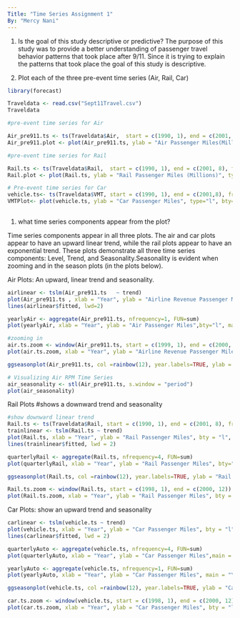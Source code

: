 ```yaml
---
Title: "Time Series Assignment 1" 
By: "Mercy Nani"
---
```



1. Is the goal of this study descriptive or predictive?
The purpose of this study was to provide a better understanding of passenger travel behavior patterns that took place after 9/11. Since it is trying to explain the  patterns that took place the goal of this study is descriptive. 

2. Plot each of the three pre-event time series (Air, Rail, Car)
```r
library(forecast)
```


```r
Traveldata <- read.csv("Sept11Travel.csv")
Traveldata 
```


```r
#pre-event time series for Air 

Air_pre911.ts <- ts(Traveldata$Air,  start = c(1990, 1), end = c(2001, 8), frequency = 12)
Air_pre911.plot <- plot(Air_pre911.ts, ylab = "Air Passenger Miles(Millions)", type="l", bty="l",  main = "Airline Revenue Passenger Miles before 9/11")


```
```r
#pre-event time series for Rail

Rail.ts <- ts(Traveldata$Rail,  start = c(1990, 1), end = c(2001, 8), frequency = 12)
Rail.plot <- plot(Rail.ts, ylab = "Rail Passenger Miles (Millions)", type="l", bty="l", main = "Rail Passenger Miles before 9/11")


```


```r
# Pre-event time series for Car
vehicle.ts<- ts(Traveldata$VMT, start = c(1990, 1), end = c(2001,8), frequency = 12)
VMTPlot<- plot(vehicle.ts, ylab = "Car Passenger Miles", type="l", bty="l", main = "Vehicle Passenger Miles pre 9/11")  
  
```
1) what time series components appear from the plot?

Time series components appear in all three plots. The air and car plots appear to have an upward linear trend, while the rail plots appear to have an exponential trend.
These plots demonstrate all three time series components: Level, Trend, and Seasonality.Seasonality is evident when zooming and in the season plots (in the plots below).



Air Plots: An upward, linear trend and seasonality. 
```r
airlinear <- tslm(Air_pre911.ts   ~ trend)
plot(Air_pre911.ts , xlab = "Year", ylab = "Airline Revenue Passenger Miles", bty = "l", main = "Trend: Air Revenue Passenger Miles")
lines(airlinear$fitted, lwd=2)
```


```r
yearlyAir <- aggregate(Air_pre911.ts, nfrequency=1, FUN=sum)
plot(yearlyAir, xlab = "Year", ylab = "Air Passenger Miles",bty="l", main = "Yearly Air Miles with Seasonality Suppressed")
```

```r
#zooming in 
air.ts.zoom <- window(Air_pre911.ts, start = c(1999, 1), end = c(2000, 12))
plot(air.ts.zoom, xlab = "Year", ylab = "Airline Revenue Passenger Miles", bty = "l", main = "Zoom: Air Revenue Passenger Miles")
```

```r
ggseasonplot(Air_pre911.ts, col =rainbow(12), year.labels=TRUE, ylab = "Air Passenger Revenue Miles", main = "Seasonal Plot for Air Passenger Revenue")
```


```r
# Visualizing Air RPM Time Series
air_seasonality <- stl(Air_pre911.ts, s.window = "period")
plot(air_seasonality)
```


Rail Plots 
#shows a downward trend and seasonality
```r
#show downward linear trend
Rail.ts <- ts(Traveldata$Rail, start = c(1990, 1), end = c(2001, 8), frequency = 12)
trainlinear <- tslm(Rail.ts ~ trend)
plot(Rail.ts, xlab = "Year", ylab = "Rail Passenger Miles", bty = "l", main = "Trend: Rail Passenger Miles")
lines(trainlinear$fitted, lwd = 2)

```

```r
quarterlyRail <- aggregate(Rail.ts, nfrequency=4, FUN=sum)
plot(quarterlyRail, xlab = "Year", ylab = "Rail Passenger Miles", bty="l", main = "Rail Miles by Quarter with Seasonality Suppressed")
```

```r
ggseasonplot(Rail.ts, col =rainbow(12), year.labels=TRUE, ylab = "Rail Passenger Revenue Miles", main = "Season Plot for Rail Miles Travelled")
```

```r
Rail.ts.zoom <- window(Rail.ts, start = c(1998, 1), end = c(2000, 12))
plot(Rail.ts.zoom, xlab = "Year", ylab = "Rail Passenger Miles", bty = "l", main = "Zoom: Rail Passenger Miles")
```



Car Plots: show an upward trend and seasonality
```r
carlinear <- tslm(vehicle.ts ~ trend)
plot(vehicle.ts, xlab = "Year", ylab = "Car Passenger Miles", bty = "l", main = "Trend: Vehicle Passenger Miles")
lines(carlinear$fitted, lwd = 2)
```

```r
quarterlyAuto <- aggregate(vehicle.ts, nfrequency=4, FUN=sum)
plot(quarterlyAuto, xlab = "Year", ylab = "Car Passenger Miles",main = "Quarterly Vehicle with Seasonality Suppressed", bty="l")
```

```r
yearlyAuto <- aggregate(vehicle.ts, nfrequency=1, FUN=sum)
plot(yearlyAuto, xlab = "Year", ylab = "Car Passenger Miles", main = "Yearly Car with Seasonality Suppressed",  bty="l")
```

```r
ggseasonplot(vehicle.ts, col =rainbow(12), year.labels=TRUE, ylab = "Car Passenger Miles", main = "Season Plot for Vehicle Miles Travelled", bty="l")
```

```r
car.ts.zoom <- window(vehicle.ts, start = c(1998, 1), end = c(2000, 12))
plot(car.ts.zoom, xlab = "Year", ylab = "Car Passenger Miles", bty = "l", main = "Zoom: Car Passenger Miles")
```

